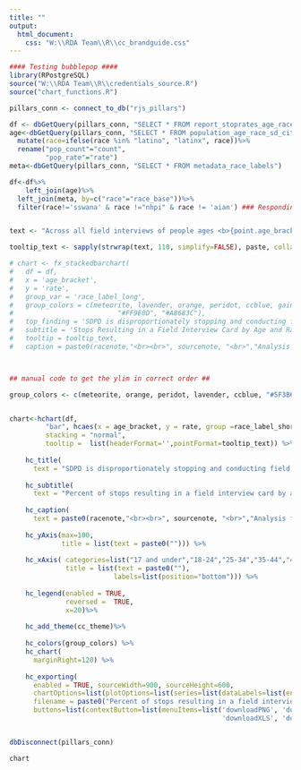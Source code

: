 ```yaml
---
title: ""
output:
  html_document:
    css: "W:\\RDA Team\\R\\cc_brandguide.css"
---
```

<!-- link to Google Font -->
<link href="https://fonts.googleapis.com/css2?family=Inter:wght@100;200;300;400;500;600;700;800;900&display=swap" rel="stylesheet">

```r

#### Testing bubblepop ####
library(RPostgreSQL)
source("W:\\RDA Team\\R\\credentials_source.R")
source("chart_functions.R")

pillars_conn <- connect_to_db("rjs_pillars")

df <- dbGetQuery(pillars_conn, "SELECT * FROM report_stoprates_age_race_ficard_person")
age<-dbGetQuery(pillars_conn, "SELECT * FROM population_age_race_sd_city")%>%
  mutate(race=ifelse(race %in% "latino", "latinx", race))%>%
  rename("pop_count"="count",
         "pop_rate"="rate")
meta<-dbGetQuery(pillars_conn, "SELECT * FROM metadata_race_labels")

df<-df%>%
    left_join(age)%>%
  left_join(meta, by=c("race"="race_base"))%>%
  filter(race!='sswana' & race !="nhpi" & race != 'aian') ### Responding to QA: Filtering out for now


text <- "Across all field interviews of people ages <b>{point.age_bracket:.1f}</b>, SDPD stopped people perceived as <b>{point.race_label_short:.1f} {point.rate:.1f}% of the time.</b> By comparison, <b>{point.race_label_short:.1f} people</b> make up <b>{point.pop_rate:.1f}%</b> of the population ages <b>{point.age_bracket:.1f}</b> in San Diego."

tooltip_text <- sapply(strwrap(text, 110, simplify=FALSE), paste, collapse="<br>")

# chart <- fx_stackedbarchart(  
#   df = df,
#   x = 'age_bracket',
#   y = 'rate',
#   group_var = 'race_label_long',
#   group_colors = c(meteorite, lavender, orange, peridot, ccblue, gainsboro, "#211447",
#                          "#FF9E0D", "#A8683C"),
#   top_finding = 'SDPD is disproportionately stopping and conducting field interview cards for Black and Latinx youth',
#   subtitle = 'Stops Resulting in a Field Interview Card by Age and Race',
#   tooltip = tooltip_text,
#   caption = paste0(racenote,"<br><br>", sourcenote, "<br>","Analysis for all officer-initiated stops that only resulted in a field interview card completed.","<br>"))



## manual code to get the ylim in correct order ##

group_colors <- c(meteorite, orange, peridot, lavender, ccblue, "#5F3B63","#A8683C", "#D58424", "#FF9900")


chart<-hchart(df, 
         "bar", hcaes(x = age_bracket, y = rate, group =race_label_short),
         stacking = "normal",
         tooltip =  list(headerFormat='',pointFormat=tooltip_text)) %>%
    
    hc_title(
      text = "SDPD is disproportionately stopping and conducting field interview cards for Black and Latinx youth relative to general population") %>%
    
    hc_subtitle(
      text = "Percent of stops resulting in a field interview card by age and race") %>%
    
    hc_caption(
      text = paste0(racenote,"<br><br>", sourcenote, "<br>","Analysis for all officer-initiated stops that only resulted in a field interview card completed.","<br>")) %>%
    
    hc_yAxis(max=100,
             title = list(text = paste0(""))) %>%
    
    hc_xAxis( categories=list("17 and under","18-24","25-34","35-44","45-54", "55-64", "65 and older"),
              title = list(text = paste0(""),
                          labels=list(position="bottom"))) %>%
    
    hc_legend(enabled = TRUE, 
              reversed =  TRUE,
              x=20)%>% 
    
    hc_add_theme(cc_theme)%>%
    
    hc_colors(group_colors) %>%
    hc_chart(
      marginRight=120) %>%
    
    hc_exporting(
      enabled = TRUE, sourceWidth=900, sourceHeight=600, 
      chartOptions=list(plotOptions=list(series=list(dataLabels=list(enabled=TRUE,format='{point.rate:.1f}%')))),
      filename = paste0("Percent of stops resulting in a field interview card by age and race","_Catalyst California, catalystcalifornia.org, 2023."),
      buttons=list(contextButton=list(menuItems=list('downloadPNG', 'downloadSVG',
                                                     'downloadXLS', 'downloadCSV'))))


dbDisconnect(pillars_conn)
```

```r
chart
```

<script>
  widg = document.getElementsByClassName('html-widget'); //find widgets
  for (let i = 0; i < widg.length; i++) { //loop through
    document.getElementsByClassName('highchart')[i].style.width = '100%'; //adjust width
    document.getElementsByClassName('highchart')[i].style.height = '100%'; //adjust height
  }
</script>